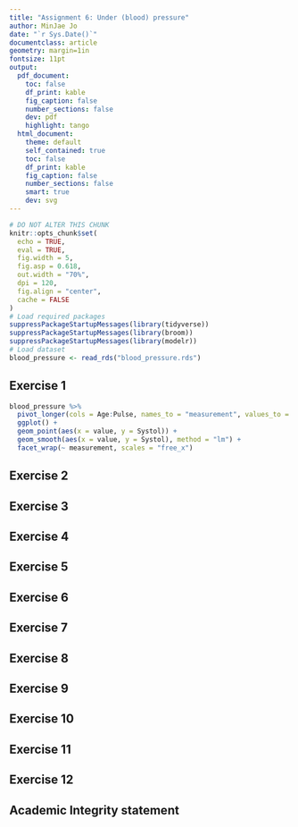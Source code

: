 ```yaml
---
title: "Assignment 6: Under (blood) pressure"
author: MinJae Jo
date: "`r Sys.Date()`"
documentclass: article
geometry: margin=1in
fontsize: 11pt
output:
  pdf_document:
    toc: false
    df_print: kable
    fig_caption: false
    number_sections: false
    dev: pdf
    highlight: tango
  html_document:
    theme: default
    self_contained: true
    toc: false
    df_print: kable
    fig_caption: false
    number_sections: false
    smart: true
    dev: svg
---
```


```r
# DO NOT ALTER THIS CHUNK
knitr::opts_chunk$set(
  echo = TRUE,
  eval = TRUE,
  fig.width = 5,
  fig.asp = 0.618,
  out.width = "70%",
  dpi = 120,
  fig.align = "center",
  cache = FALSE
)
# Load required packages
suppressPackageStartupMessages(library(tidyverse))
suppressPackageStartupMessages(library(broom))
suppressPackageStartupMessages(library(modelr))
# Load dataset
blood_pressure <- read_rds("blood_pressure.rds")
```

## Exercise 1
```r
blood_pressure %>%
  pivot_longer(cols = Age:Pulse, names_to = "measurement", values_to = "value") %>%
  ggplot() +
  geom_point(aes(x = value, y = Systol)) +
  geom_smooth(aes(x = value, y = Systol), method = "lm") +
  facet_wrap(~ measurement, scales = "free_x")
```


## Exercise 2




## Exercise 3




## Exercise 4




## Exercise 5




## Exercise 6




## Exercise 7




## Exercise 8




## Exercise 9




## Exercise 10




## Exercise 11




## Exercise 12



## Academic Integrity statement